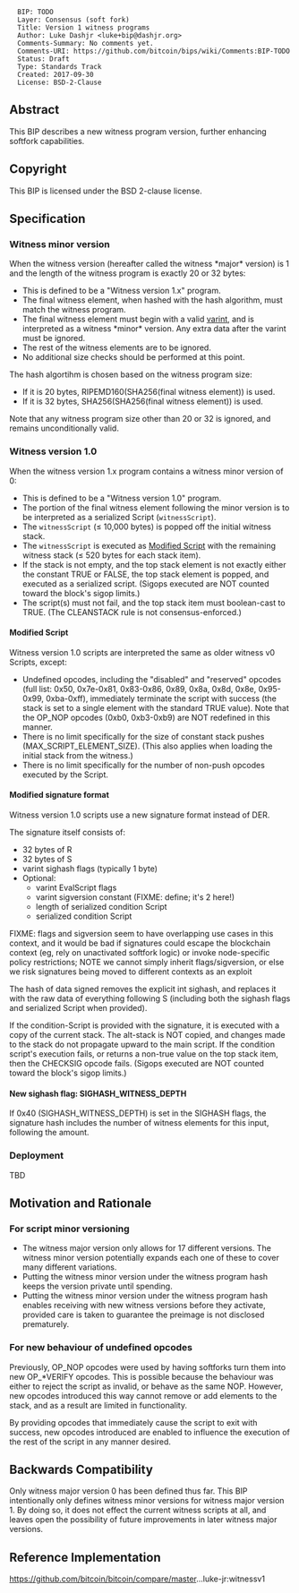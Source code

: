 <pre>
  BIP: TODO
  Layer: Consensus (soft fork)
  Title: Version 1 witness programs
  Author: Luke Dashjr <luke+bip@dashjr.org>
  Comments-Summary: No comments yet.
  Comments-URI: https://github.com/bitcoin/bips/wiki/Comments:BIP-TODO
  Status: Draft
  Type: Standards Track
  Created: 2017-09-30
  License: BSD-2-Clause
</pre>

==Abstract==

This BIP describes a new witness program version, further enhancing softfork capabilities.

==Copyright==

This BIP is licensed under the BSD 2-clause license.

==Specification==

===Witness minor version===

When the witness version (hereafter called the witness *major* version) is 1 and the length of the witness program is exactly 20 or 32 bytes:

* This is defined to be a "Witness version 1.x" program.
* The final witness element, when hashed with the hash algorithm, must match the witness program.
* The final witness element must begin with a valid [https://en.bitcoin.it/wiki/Protocol_documentation#Variable_length_integer varint], and is interpreted as a witness *minor* version. Any extra data after the varint must be ignored.
* The rest of the witness elements are to be ignored.
* No additional size checks should be performed at this point.

The hash algortihm is chosen based on the witness program size:

* If it is 20 bytes, RIPEMD160(SHA256(final witness element)) is used.
* If it is 32 bytes, SHA256(SHA256(final witness element)) is used.

Note that any witness program size other than 20 or 32 is ignored, and remains unconditionally valid.

===Witness version 1.0===

When the witness version 1.x program contains a witness minor version of 0:

* This is defined to be a "Witness version 1.0" program.
* The portion of the final witness element following the minor version is to be interpreted as a serialized Script (<code>witnessScript</code>).
* The <code>witnessScript</code> (≤ 10,000 bytes) is popped off the initial witness stack.
* The <code>witnessScript</code> is executed as [[#Modified_Script|Modified Script]] with the remaining witness stack (≤ 520 bytes for each stack item).
* If the stack is not empty, and the top stack element is not exactly either the constant TRUE or FALSE, the top stack element is popped, and executed as a serialized script. (Sigops executed are NOT counted toward the block's sigop limits.)
* The script(s) must not fail, and the top stack item must boolean-cast to TRUE. (The CLEANSTACK rule is not consensus-enforced.)

====Modified Script====

Witness version 1.0 scripts are interpreted the same as older witness v0 Scripts, except:

* Undefined opcodes, including the "disabled" and "reserved" opcodes (full list: 0x50, 0x7e-0x81, 0x83-0x86, 0x89, 0x8a, 0x8d, 0x8e, 0x95-0x99, 0xba-0xff), immediately terminate the script with success (the stack is set to a single element with the standard TRUE value). Note that the OP_NOP opcodes (0xb0, 0xb3-0xb9) are NOT redefined in this manner.
* There is no limit specifically for the size of constant stack pushes (MAX_SCRIPT_ELEMENT_SIZE). (This also applies when loading the initial stack from the witness.)
* There is no limit specifically for the number of non-push opcodes executed by the Script.

====Modified signature format====

Witness version 1.0 scripts use a new signature format instead of DER.

The signature itself consists of:

* 32 bytes of R
* 32 bytes of S
* varint sighash flags (typically 1 byte)
* Optional:
** varint EvalScript flags
** varint sigversion constant (FIXME: define; it's 2 here!)
** length of serialized condition Script
** serialized condition Script

FIXME: flags and sigversion seem to have overlapping use cases in this context, and it would be bad if signatures could escape the blockchain context (eg, rely on unactivated softfork logic) or invoke node-specific policy restrictions; NOTE we cannot simply inherit flags/sigversion, or else we risk signatures being moved to different contexts as an exploit

The hash of data signed removes the explicit int sighash, and replaces it with the raw data of everything following S (including both the sighash flags and serialized Script when provided).

If the condition-Script is provided with the signature, it is executed with a copy of the current stack.
The alt-stack is NOT copied, and changes made to the stack do not propagate upward to the main script.
If the condition script's execution fails, or returns a non-true value on the top stack item, then the CHECKSIG opcode fails.
(Sigops executed are NOT counted toward the block's sigop limits.)

====New sighash flag: SIGHASH_WITNESS_DEPTH====

If 0x40 (SIGHASH_WITNESS_DEPTH) is set in the SIGHASH flags, the signature hash includes the number of witness elements for this input, following the amount.

===Deployment===

TBD

==Motivation and Rationale==

===For script minor versioning===

* The witness major version only allows for 17 different versions. The witness minor version potentially expands each one of these to cover many different variations.
* Putting the witness minor version under the witness program hash keeps the version private until spending.
* Putting the witness minor version under the witness program hash enables receiving with new witness versions before they activate, provided care is taken to guarantee the preimage is not disclosed prematurely.

===For new behaviour of undefined opcodes===

Previously, OP_NOP opcodes were used by having softforks turn them into new OP_*VERIFY opcodes.
This is possible because the behaviour was either to reject the script as invalid, or behave as the same NOP.
However, new opcodes introduced this way cannot remove or add elements to the stack, and as a result are limited in functionality.

By providing opcodes that immediately cause the script to exit with success, new opcodes introduced are enabled to influence the execution of the rest of the script in any manner desired.

==Backwards Compatibility==

Only witness major version 0 has been defined thus far.
This BIP intentionally only defines witness minor versions for witness major version 1.
By doing so, it does not effect the current witness scripts at all, and leaves open the possibility of future improvements in later witness major versions.

==Reference Implementation==

https://github.com/bitcoin/bitcoin/compare/master...luke-jr:witnessv1
